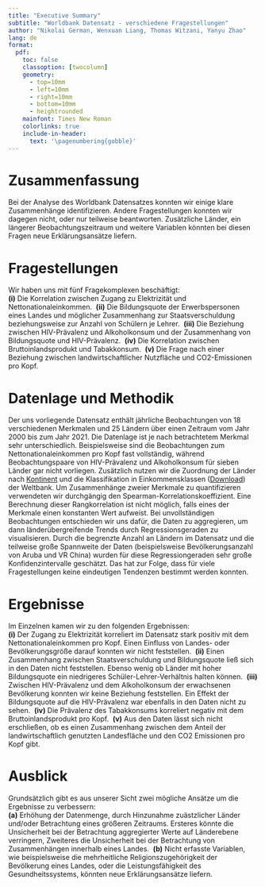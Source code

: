 ```yaml
---
title: "Executive Summary"
subtitle: "Worldbank Datensatz - verschiedene Fragestellungen"
author: "Nikolai German, Wenxuan Liang, Thomas Witzani, Yanyu Zhao"
lang: de
format:
  pdf:
    toc: false
    classoption: [twocolumn]
    geometry:
      - top=10mm
      - left=10mm
      - right=10mm
      - bottom=10mm
      - heightrounded
    mainfont: Times New Roman
    colorlinks: true
    include-in-header: 
      text: '\pagenumbering{gobble}'
---
```


# Zusammenfassung
Bei der Analyse des Worldbank Datensatzes konnten wir einige klare Zusammenhänge identifizieren. Andere Fragestellungen konnten wir dagegen nicht, oder nur teilweise beantworten. Zusätzliche Länder, ein längerer Beobachtungszeitraum und weitere Variablen könnten bei diesen Fragen neue Erklärungsansätze liefern.

# Fragestellungen
Wir haben uns mit fünf Fragekomplexen beschäftigt:\
**(i)** Die Korrelation zwischen Zugang zu Elektrizität und Nettonationaleinkommen.\ 
**(ii)** Die Bildungsquote der Erwerbspersonen eines Landes und möglicher Zusammenhang zur Staatsverschuldung beziehungsweise zur Anzahl von Schülern je Lehrer.\ 
**(iii)** Die Beziehung zwischen HIV-Prävalenz und Alkoholkonsum und der Zusammenhang von Bildungsquote und HIV-Prävalenz.\ 
**(iv)** Die Korrelation zwischen Bruttoinlandsprodukt und Tabakkonsum.\ 
**(v)** Die Frage nach einer Beziehung zwischen landwirtschaftlicher Nutzfläche und CO2-Emissionen pro Kopf.

# Datenlage und Methodik
Der uns vorliegende Datensatz enthält jährliche Beobachtungen von 18 verschiedenen Merkmalen und 25 Ländern über einen Zeitraum vom Jahr 2000 bis zum Jahr 2021. Die Datenlage ist je nach betrachtetem Merkmal sehr unterschiedlich. Beispielsweise sind die Beobachtungen zum Nettonationaleinkommen pro Kopf fast vollständig, während Beobachtungspaare von HIV-Prävalenz und Alkoholkonsum für sieben Länder gar nicht vorliegen.
Zusätzlich nutzen wir die Zuordnung der Länder nach [Kontinent](https://gist.github.com/stevewithington/20a69c0b6d2ff846ea5d35e5fc47f26c) und die Klassifikation in Einkommensklassen ([Download](https://datacatalogfiles.worldbank.org/ddh-published/0037712/DR0090755/CLASS.xlsx)) der Weltbank.
Um Zusammenhänge zweier Merkmale zu quantifizieren verwendeten wir durchgängig den Spearman-Korrelationskoeffizient. Eine Berechnung dieser Rangkorrelation ist nicht möglich, falls eines der Merkmale einen konstanten Wert aufweist. 
Bei unvollständigen Beobachtungen entschieden wir uns dafür, die Daten zu aggregieren, um dann länderübergreifende Trends durch Regressionsgeraden zu visualisieren. Durch die begrenzte Anzahl an Ländern im Datensatz und die teilweise große Spannweite der Daten (beispielsweise Bevölkerungsanzahl von Aruba und VR China) wurden für diese Regressiongeraden sehr große Konfidenzintervalle geschätzt. Das hat zur Folge, dass für viele Fragestellungen keine eindeutigen Tendenzen bestimmt werden konnten.

# Ergebnisse
Im Einzelnen kamen wir zu den folgenden Ergebnissen:\
**(i)** Der Zugang zu Elektrizität korreliert im Datensatz stark positiv mit dem Nettonationaleinkommen pro Kopf. Einen Einfluss von Landes- oder Bevölkerungsgröße darauf konnten wir nicht feststellen.\ 
**(ii)** Einen Zusammenhang zwischen Staatsverschuldung und Bildungsquote ließ sich in den Daten nicht feststellen. Ebenso wenig ob Länder mit hoher Bildungsquote ein niedrigeres Schüler-Lehrer-Verhältnis halten können.\ 
**(iii)** Zwischen HIV-Prävalenz und dem Alkoholkonsum der erwachsenen Bevölkerung konnten wir keine Beziehung feststellen. Ein Effekt der Bildungsquote auf die HIV-Prävalenz war ebenfalls in den Daten nicht zu sehen.\ 
**(iv)** Die Prävalenz des Tabakkonsums korreliert negativ mit dem Bruttoinlandsprodukt pro Kopf.\ 
**(v)** Aus den Daten lässt sich nicht erschließen, ob es einen Zusammenhang zwischen dem Anteil der landwirtschaftlich genutzten Landesfläche und den CO2 Emissionen pro Kopf gibt.

# Ausblick
Grundsätzlich gibt es aus unserer Sicht zwei mögliche Ansätze um die Ergebnisse zu verbessern:\
**(a)** Erhöhung der Datenmenge, durch Hinzunahme zuästzlicher Länder und/oder Betrachtung eines größeren Zeitraums. Ersteres könnte die Unsicherheit bei der Betrachtung aggregierter Werte auf Länderebene verringern, Zweiteres die Unsicherheit bei der Betrachtung von Zusammenhängen innerhalb eines Landes.\ 
**(b)** Nicht erfasste Variablen, wie beispielsweise die mehrheitliche Religionszugehörigkeit der Bevölkerung eines Landes, oder die Leistungsfähigkeit des Gesundheitssystems, könnten neue Erklärungsansätze liefern.
